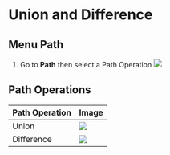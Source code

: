 # Union and Difference

## Menu Path
1. Go to **Path** then select a Path Operation
![](./assets/union-difference-path.png)

## Path Operations
| Path Operation        | Image     |
|-----------------------|--------------|
| Union | ![](./assets/union-operation.png) |
| Difference | ![](./assets/difference-operation.png) |
